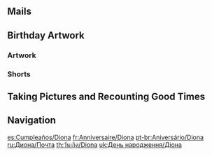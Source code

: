 {{BirthdayIntro|Diona}}

==Mails==
{{Mails by Category Table|Diona Birthday Mails|noheader=1}}

==Birthday Artwork==
===Artwork===
{{Artwork by Category Table
|Character Birthday Artwork
|category = Diona Birthday Artwork
|header = Diona's Birthday Artwork
}}

===Shorts===
{{Artwork by Category Table
|Character Shorts
|category = Diona Birthday Artwork
|header = Diona's Birthday Shorts
}}

==Taking Pictures and Recounting Good Times==
{{Transclude|Taking Pictures and Recounting Good Times/Story/Diona|Stories|main=1|top=1}}

==Navigation==
{{Character Navbox|prelink=1|link type=Birthday}}

[[es:Cumpleaños/Diona]]
[[fr:Anniversaire/Diona]]
[[pt-br:Aniversário/Diona]]
[[ru:Диона/Почта]]
[[th:วันเกิด/Diona]]
[[uk:День народження/Діона]]